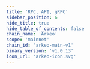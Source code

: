 ```yaml
---
title: 'RPC, API, gRPC'
sidebar_position: 6
hide_title: true
hide_table_of_contents: false
chain_name: 'Arkeo'
scope: 'mainnet'
chain_id: 'arkeo-main-v1'
binary_version: 'v1.0.13'
icon_url: 'arkeo-icon.svg'
---
```



<PageTitle
  iconUrl="img/arkeo-icon.svg"
  title="Arkeo Public Endpoints"
  chainId="arkeo-main-v1"
  version="v1.0.13"
/>

<Endpoints
  api="https://arkeo-api.noders.services"
  rpc="https://arkeo-rpc.noders.services"
  grpc="https://arkeo-grpc.noders.services:443"
  jsonRpc=""
/>
